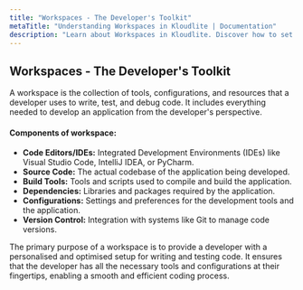 ```yaml
---
title: "Workspaces - The Developer's Toolkit"  
metaTitle: "Understanding Workspaces in Kloudlite | Documentation"  
description: "Learn about Workspaces in Kloudlite. Discover how to set up, manage, and optimize your development environments for maximum productivity"
---
```


## Workspaces - The Developer's Toolkit

A workspace is the collection of tools, configurations, and resources that a developer uses to write, test, and debug code. It includes everything needed to develop an application from the developer's perspective.

#### Components of workspace:
- **Code Editors/IDEs:** Integrated Development Environments (IDEs) like Visual Studio Code, IntelliJ IDEA, or PyCharm.
- **Source Code:** The actual codebase of the application being developed.
- **Build Tools:** Tools and scripts used to compile and build the application.
- **Dependencies:** Libraries and packages required by the application.
- **Configurations:** Settings and preferences for the development tools and the application.
- **Version Control:** Integration with systems like Git to manage code versions.

The primary purpose of a workspace is to provide a developer with a personalised and optimised setup for writing and testing code. It ensures that the developer has all the necessary tools and configurations at their fingertips, enabling a smooth and efficient coding process.
